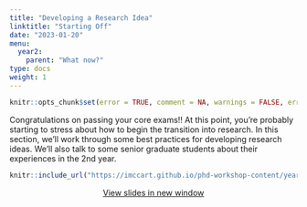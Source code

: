 ```yaml
---
title: "Developing a Research Idea"
linktitle: "Starting Off"
date: "2023-01-20"
menu:
  year2:
    parent: "What now?"
type: docs
weight: 1
---
```


```r
knitr::opts_chunk$set(error = TRUE, comment = NA, warnings = FALSE, errors = FALSE, messages = FALSE, tidy = FALSE, echo = FALSE)
```

Congratulations on passing your core exams!! At this point, you're probably starting to stress about how to begin the transition into research. In this section, we'll work through some best practices for developing research ideas. We'll also talk to some senior graduate students about their experiences in the 2nd year.

<center>

```r
knitr::include_url("https://imccart.github.io/phd-workshop-content/year2/ideas.html")
```


<p><a class="btn btn-primary btn-lg" target="_blank" href="https://imccart.github.io/phd-workshop-content/year2/ideas.html"><i class="fas fa-external-link-alt"></i> View slides in new window</a></p>

</center>
